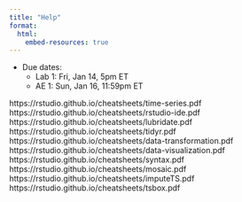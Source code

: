 ```yaml
---
title: "Help"
format: 
  html: 
    embed-resources: true
---
```


::: callout-important
-   Due dates:
    -   Lab 1: Fri, Jan 14, 5pm ET
    -   AE 1: Sun, Jan 16, 11:59pm ET
:::

https://rstudio.github.io/cheatsheets/time-series.pdf
https://rstudio.github.io/cheatsheets/rstudio-ide.pdf
https://rstudio.github.io/cheatsheets/lubridate.pdf
https://rstudio.github.io/cheatsheets/tidyr.pdf
https://rstudio.github.io/cheatsheets/data-transformation.pdf
https://rstudio.github.io/cheatsheets/data-visualization.pdf
https://rstudio.github.io/cheatsheets/syntax.pdf
https://rstudio.github.io/cheatsheets/mosaic.pdf
https://rstudio.github.io/cheatsheets/imputeTS.pdf
https://rstudio.github.io/cheatsheets/tsbox.pdf